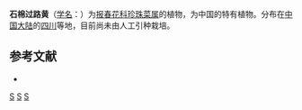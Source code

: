 {{Speciesbox 
| genus = Lysimachia
| species = shimianensis
| authority = Chen et [[胡启明|C. M. Hu]]
}}
'''石棉过路黄'''（[[学名|学名]]：{{lang|la|''Lysimachia shimianensis''}}）为[[报春花科|报春花科]][[珍珠菜属|珍珠菜属]]的植物，为中国的特有植物。分布在[[中国大陆|中国大陆]]的[[四川|四川]]等地，目前尚未由人工引种栽培。

== 参考文献 ==
<div class="references-small">
* {{cite web| url =http://www.bioinfo.cn/db05/KmzwSpecies.php?action=view&id=17637| title =石棉过路黄| work =《中国高等植物数据库全库》| publisher =中国科学院微生物研究所| author =昆明植物研究所| accessdate =2009-02-25| deadurl =yes| archiveurl =https://web.archive.org/web/20160305052722/http://www.bioinfo.cn/db05/KmzwSpecies.php?action=view&id=17637| archivedate =2016-03-05}}
</div>
{{Taxonbar|from=Q15228313}}

[[Category:珍珠菜属|S]]
[[Category:中國特有植物|S]]
[[Category:四川植物|S]]